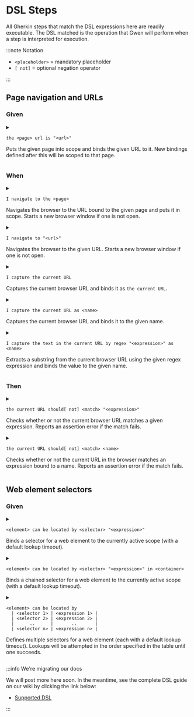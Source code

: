
# DSL Steps

All Gherkin steps that match the DSL expressions here are readily executable. The DSL matched is the operation that Gwen will perform when a step is interpreted for execution.

:::note Notation

- `<placeholder>` = mandatory placeholder
- `[ not]` = optional negation operator

:::

## Page navigation and URLs

### Given

<a name="the-page-url-is-url" />
<details style={{ backgroundColor: '#FFFFFF00' }}>
  <summary>

  ```gherkin
  the <page> url is "<url>"
  ```
  <p>Puts the given page into scope and binds the given URL to it. New bindings defined after this will be scoped to that page.</p>
  </summary>
  <ul>
    <li><code>&lt;page&gt;</code> = the name of the page</li>
    <li><code>&lt;url&gt;</code> = the page URL (can be a <Link to="https://github.com/gwen-interpreter/gwen/wiki/Doc-Strings">DocString</Link>)</li>
  </ul>
  <p><b>Example usage</b></p>

  ```gherkin
    Given the todo page url is "https://todomvc.com/examples/react"
      And the todo field can be located by class "new-todo"
  ```

  <p>
    <Link to="#the-page-url-is-url">Link</Link> &nbsp; &nbsp;
    Since v<Link to="https://github.com/gwen-interpreter/gwen-web/releases/tag/v2.41.0">2.41.0</Link>
  </p>
</details>

### When

<a name="i-navigate-to-the-page" />
<details style={{ backgroundColor: '#FFFFFF00' }}>
  <summary>

  ```gherkin
  I navigate to the <page>
  ```

  <p>Navigates the browser to the URL bound to the given page and puts it in scope. Starts a new browser window if one is not open.</p>
  </summary>
  <ul>
    <li><code>&lt;page&gt;</code> = the name of the page to navigate to</li>
  </ul>
  <p><b>Example usage</b></p>

  ```gherkin
    Given the todo page url is "https://todomvc.com/examples/react"
     When I navigate to the todo page
  ```

  <p>
    <Link to="#i-navigate-to-the-page">Link</Link> &nbsp; &nbsp;
    Since v<Link to="https://github.com/gwen-interpreter/gwen-web/releases/tag/v1.0.0">1.0.0</Link>
  </p>
</details>

<a name="i-navigate-to-url" />
<details style={{ backgroundColor: '#FFFFFF00' }}>
  <summary>

  ```gherkin
  I navigate to "<url>"
  ```

  <p>Navigates the browser to the given URL. Starts a new browser window if one is not open.</p>
  </summary>
  <ul>
    <li><code>&lt;url&gt;</code> = the URL to navigate to (can be a <Link to="https://github.com/gwen-interpreter/gwen/wiki/Doc-Strings">DocString</Link>)</li>
  </ul>
  <p><b>Example usage</b></p>

  ```gherkin
    When I navigate to "https://todomvc.com/examples/react"
  ```

  <p>
    <Link to="#i-navigate-to-url">Link</Link> &nbsp; &nbsp;
    Since v<Link to="https://github.com/gwen-interpreter/gwen-web/releases/tag/v1.0.0">1.0.0</Link>
  </p>
</details>

<a name="i-capture-the-current-url" />
<details style={{ backgroundColor: '#FFFFFF00' }}>
  <summary>

  ```gherkin
  I capture the current URL
  ```
  
  <p>Captures the current browser URL and binds it as <code>the current URL</code>.</p>
  </summary>
  <p><b>Example usage</b></p>

  ```gherkin
    When I capture the current URL
     And I navigate to "${the current URL}?q=gwen"
  ```

  <p>
    <Link to="#i-capture-the-current-url">Link</Link> &nbsp; &nbsp;
    Since v<Link to="https://github.com/gwen-interpreter/gwen-web/releases/tag/v1.0.0">1.0.0</Link>
  </p>
</details>

<a name="i-capture-the-current-url-as-name" />
<details style={{ backgroundColor: '#FFFFFF00' }}>
  <summary>

  ```gherkin
  I capture the current URL as <name>
  ```
  
  <p>Captures the current browser URL and binds it to the given name.</p>
  </summary>
  <ul>
    <li><code>&lt;name&gt;</code> = the name to bind the captured URL to</li>
  </ul>
  <p><b>Example usage</b></p>

  ```gherkin
    When I capture the current URL as the base URL
     And I navigate to "${the base URL}?q=gwen"
    Then the current URL should start with the base URL
  ```

  <p>
    <Link to="#i-capture-the-current-url-as-name">Link</Link> &nbsp; &nbsp;
    Since v<Link to="https://github.com/gwen-interpreter/gwen-web/releases/tag/v1.0.0">1.0.0</Link>
  </p>
</details>

<a name="i-capture-the-text-in-the-current-url-by-regex-as-name" />
<details style={{ backgroundColor: '#FFFFFF00' }}>
  <summary>

  ```gherkin
  I capture the text in the current URL by regex "<expression>" as <name>
  ```

  <p>Extracts a substring from the current browser URL using the given regex expression and binds the value to the given name.</p>
  </summary>
  <ul>
    <li><code>&lt;expression&gt;</code> = the regex expression</li>
    <li><code>&lt;name&gt;</code> = the name to bind the captured substring to</li>
  </ul>
  <p><b>Example usage</b></p>

  ```gherkin
    When I capture the text in the current URL by regex "q=([^&]*)" as q
    Then q should be "gwen"
  ```

  <p>
    <Link to="#i-capture-the-text-in-the-current-url-by-regex-as-name">Link</Link> &nbsp; &nbsp;
    Since v<Link to="https://github.com/gwen-interpreter/gwen-web/releases/tag/v1.0.0">1.0.0</Link>
  </p>
</details>

### Then

<a name="the-current-url-should-match-expression" />
<details style={{ backgroundColor: '#FFFFFF00' }}>
  <summary>

  ```gherkin
  the current URL should[ not] <match> "<expression>"
  ```
  
  <p>Checks whether or not the current browser URL matches a given expression. Reports an assertion error if the match fails.</p>
  </summary>
  <ul>
    <li><code>[ not]</code> = include the word <code>not</code> to negate the match</li>
    <li><code>&lt;match&gt;</code> = the type of match to perform, one of:
      <ul>
        <li><b>be</b> : for exact match</li>
        <li><b>contain</b> : for partial match</li>
        <li><b>start with</b> : for partial leading match</li>
        <li><b>end with</b> : for partial trailing match</li>
        <li><b>match regex</b> : for regex match</li>
        <li><b>match xpath</b> : for XML match</li>
        <li><b>match template</b> : for <Link to="https://github.com/gwen-interpreter/gwen/wiki/Template-Matching">template match</Link>, since v<Link to="https://github.com/gwen-interpreter/gwen-web/releases/tag/v2.16.0">2.16.0</Link></li>
        <li><b>match template file</b> : for <Link to="https://github.com/gwen-interpreter/gwen/wiki/Template-Matching">template file match</Link>, since v<Link to="https://github.com/gwen-interpreter/gwen-web/releases/tag/v2.16.0">2.16.0</Link></li>
      </ul>
    </li>
    <li><code>&lt;expression&gt;</code> = the expression to match (can be a <Link to="https://github.com/gwen-interpreter/gwen/wiki/Doc-Strings">DocString</Link>)</li>
  </ul>
  <p><b>Example usage</b></p>

  ```gherkin
    When I navigate to "https://todomvc.com/examples/react"
    Then the current URL should contain "todomvc.com"
     And the current URL should not contain "other.com"
  ```
  
  <p>
    <Link to="#the-current-url-should-match-expression">Link</Link> &nbsp; &nbsp;
    Since v<Link to="https://github.com/gwen-interpreter/gwen-web/releases/tag/v1.0.0">1.0.0</Link>
  </p>
</details>

<a name="the-current-url-should-match-name" />
<details style={{ backgroundColor: '#FFFFFF00' }}>
  <summary>

  ```gherkin
  the current URL should[ not] <match> <name>
  ```
  
  <p>Checks whether or not the current URL in the browser matches an expression bound to a name. Reports an assertion error if the match fails.</p>
  </summary>
  <ul>
    <li><code>[ not]</code> = include the word <code>not</code> to negate the match</li>
    <li><code>&lt;match&gt;</code> = the type of match to perform, one of:
      <ul>
        <li><b>be</b> : for exact match</li>
        <li><b>contain</b> : for partial match</li>
        <li><b>start with</b> : for partial leading match</li>
        <li><b>end with</b> : for partial trailing match</li>
        <li><b>match regex</b> : for regex match</li>
        <li><b>match xpath</b> : for XML match</li>
        <li><b>match template</b> : for <Link to="https://github.com/gwen-interpreter/gwen/wiki/Template-Matching">template match</Link>, since v<Link to="https://github.com/gwen-interpreter/gwen-web/releases/tag/v2.16.0">2.16.0</Link></li>
        <li><b>match template file</b> : for <Link to="https://github.com/gwen-interpreter/gwen/wiki/Template-Matching">template file match</Link>, since v<Link to="https://github.com/gwen-interpreter/gwen-web/releases/tag/v2.16.0">2.16.0</Link></li>
      </ul>
    </li>
    <li><code>&lt;name&gt;</code> = the name of the binding containing the expression to match</li>
  </ul>
  <p><b>Example usage</b></p>

  ```gherkin
    Given my domain is "todomvc.com"
      And some other domain is "someother.com"
     When I navigate to "https://todomvc.com/examples/react"
     Then the current URL should contain my domain
      And the current URL should not contain some other domain
  ```
  
  <p>
    <Link to="#the-current-url-should-match-name">Link</Link> &nbsp; &nbsp;
    Since v<Link to="https://github.com/gwen-interpreter/gwen-web/releases/tag/v1.0.0">1.0.0</Link>
  </p>
</details>

## Web element selectors

### Given

<a name="element-can-be-located-by-selector-expression" />
<details style={{ backgroundColor: '#FFFFFF00' }}>
  <summary>

  ```gherkin
  <element> can be located by <selector> "<expression>"
  ```

  <p>Binds a selector for a web element to the currently active scope (with a <Link to="https://github.com/gwen-interpreter/gwen-web/wiki/Runtime-Settings#gwenweblocatorwaitseconds">default lookup timeout</Link>).</p>
  </summary>
  <ul>
    <li><code>&lt;element&gt;</code> = the web element name</li>
    <li><code>&lt;selector&gt;</code> = the selector type, one of:
      <ul>
        <li><b>id</b> : for selecting by id attribute</li>
        <li><b>name</b> : for selecting by name attribute</li>
        <li><b>tag name</b> : for selecting by tag name</li>
        <li><b>tag</b> : shorthand for <b>tag name</b>, since v<Link to="https://github.com/gwen-interpreter/gwen-web/releases/tag/v2.46.0">2.46.0</Link></li>
        <li><b>css selector</b> : for selecting by css expression</li>
        <li><b>css</b> : shorthand for <b>css selector</b>, since v<Link to="https://github.com/gwen-interpreter/gwen-web/releases/tag/v2.46.0">2.46.0</Link></li>
        <li><b>class name</b> : for selecting by class attribute</li>
        <li><b>class</b> : shorthand for <b>class name</b>, since v<Link to="https://github.com/gwen-interpreter/gwen-web/releases/tag/v2.46.0">2.46.0</Link></li>
        <li><b>xpath</b> : for selecting by XPath</li>
        <li><b>link text</b> : for selecting by link text</li>
        <li><b>partial link text</b> : for selecting by partial link text</li>
        <li><b>javascript</b> : for selecting by JavaScript</li>
        <li><b>js</b> : shorthand for <b>javascript</b>, since v<Link to="https://github.com/gwen-interpreter/gwen-web/releases/tag/v2.46.0">2.46.0</Link></li>
      </ul>
    </li>
    <li><code>&lt;expression&gt;</code> = the selector expression</li>
  </ul>
  <p><b>Example usage</b></p>

  ```gherkin
    Given the todo field can be located by class "new-todo"
     When I enter "Walk the dog" in the todo field
  ```

  <p>
    <Link to="#element-can-be-located-by-selector-expression">Link</Link> &nbsp; &nbsp;
    Since v<Link to="https://github.com/gwen-interpreter/gwen-web/releases/tag/v1.0.0">1.0.0</Link>
  </p>
</details>

<a name="element-can-be-located-by-selector-expression-in-container" />
<details style={{ backgroundColor: '#FFFFFF00' }}>
  <summary>

  ```gherkin
  <element> can be located by <selector> "<expression>" in <container>
  ```

  <p>Binds a <Link to="https://github.com/gwen-interpreter/gwen-web/wiki/Locator-Chaining">chained</Link> selector for a web element to the currently active scope (with a <Link to="https://github.com/gwen-interpreter/gwen-web/wiki/Runtime-Settings#gwenweblocatorwaitseconds">default lookup timeout</Link>).</p>
  </summary>
  <ul>
    <li><code>&lt;element&gt;</code> = the web element name</li>
    <li><code>&lt;selector&gt;</code> = the selector type, one of:
      <ul>
        <li><b>id</b> : for selecting by id attribute</li>
        <li><b>name</b> : for selecting by name attribute</li>
        <li><b>tag name</b> : for selecting by tag name</li>
        <li><b>tag</b> : shorthand for <b>tag name</b>, since v<Link to="https://github.com/gwen-interpreter/gwen-web/releases/tag/v2.46.0">2.46.0</Link></li>
        <li><b>css selector</b> : for selecting by css expression</li>
        <li><b>css</b> : shorthand for <b>css selector</b>, since v<Link to="https://github.com/gwen-interpreter/gwen-web/releases/tag/v2.46.0">2.46.0</Link></li>
        <li><b>class name</b> : for selecting by class attribute</li>
        <li><b>class</b> : shorthand for <b>class name</b>, since v<Link to="https://github.com/gwen-interpreter/gwen-web/releases/tag/v2.46.0">2.46.0</Link></li>
        <li><b>xpath</b> : for selecting by XPath</li>
        <li><b>link text</b> : for selecting by link text</li>
        <li><b>partial link text</b> : for selecting by partial link text</li>
        <li><b>javascript</b> : for selecting by JavaScript</li>
        <li><b>js</b> : shorthand for <b>javascript</b>, since v<Link to="https://github.com/gwen-interpreter/gwen-web/releases/tag/v2.46.0">2.46.0</Link></li>
      </ul>
    </li>
    <li><code>&lt;expression&gt;</code> = the selector expression</li>
    <li><code>&lt;container&gt;</code> = the containing web element name</li>
  </ul>
    <p><b>Example usage</b></p>

  ```gherkin
    Given my form can be located by name "formName"
      And my input field can be located by name "inputName" in my form
     When I type "Gwen" in my input field
  ```

  <p>
    <Link to="#element-can-be-located-by-selector-expression-in-container">Link</Link> &nbsp; &nbsp;
    Since v<Link to="https://github.com/gwen-interpreter/gwen-web/releases/tag/v1.1.0">1.1.0</Link>
  </p>
</details>

<a name="element-can-be-located-by-selector-expressions" />
<details style={{ backgroundColor: '#FFFFFF00' }}>
  <summary>

  ```gherkin
  <element> can be located by
    | <selector 1> | <expression 1> |
    | <selector 2> | <expression 2> |
    |      ..      |       ..       |
    | <selector n> | <expression n> |
  ```

  <p>
    Defines multiple selectors for a web element (each with a <Link to="https://github.com/gwen-interpreter/gwen-web/wiki/Runtime-Settings#gwenweblocatorwaitseconds">default lookup timeout</Link>).
    Lookups will be attempted in the order specified in the table until one succeeds.
  </p>
  </summary>
  <ul>
    <li><code>&lt;element&gt;</code> = the web element name</li>
    <li><code>&lt;selector n&gt;</code> = the nth selector type, one of:
      <ul>
        <li><b>id</b> : for selecting by id attribute</li>
        <li><b>name</b> : for selecting by name attribute</li>
        <li><b>tag name</b> : for selecting by tag name</li>
        <li><b>tag</b> : shorthand for <b>tag name</b>, since v<Link to="https://github.com/gwen-interpreter/gwen-web/releases/tag/v2.46.0">2.46.0</Link></li>
        <li><b>css selector</b> : for selecting by css expression</li>
        <li><b>css</b> : shorthand for <b>css selector</b>, since v<Link to="https://github.com/gwen-interpreter/gwen-web/releases/tag/v2.46.0">2.46.0</Link></li>
        <li><b>class name</b> : for selecting by class attribute</li>
        <li><b>class</b> : shorthand for <b>class name</b>, since v<Link to="https://github.com/gwen-interpreter/gwen-web/releases/tag/v2.46.0">2.46.0</Link></li>
        <li><b>xpath</b> : for selecting by XPath</li>
        <li><b>link text</b> : for selecting by link text</li>
        <li><b>partial link text</b> : for selecting by partial link text</li>
        <li><b>javascript</b> : for selecting by JavaScript</li>
        <li><b>js</b> : shorthand for <b>javascript</b>, since v<Link to="https://github.com/gwen-interpreter/gwen-web/releases/tag/v2.46.0">2.46.0</Link></li>
      </ul>
    </li>
    <li><code>&lt;expression n&gt;</code> = the nth selector expression</li>
  </ul>
  <p><b>Example usage</b></p>

  ```gherkin
    Given the search field can be located by
          | id         | search        |
          | class name | .search-field |
          | name       | q             |
     When I type "Gwen" in the search field
  ```

  <p>
    <Link to="#element-can-be-located-by-selector-expressions">Link</Link> &nbsp; &nbsp;
    Since v<Link to="https://github.com/gwen-interpreter/gwen-web/releases/tag/v2.11.0">2.11.0</Link>
  </p>
</details>


:::info We're migrating our docs

We will post more here soon. In the meantime, see the complete DSL guide on our wiki by clicking the link below:

- [Supported DSL](https://github.com/gwen-interpreter/gwen-web/wiki/Supported-DSL)

:::
